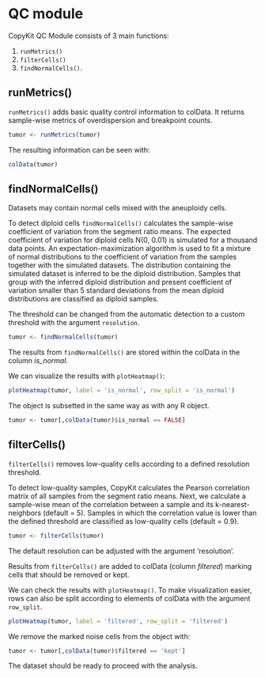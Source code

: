 # QC module

CopyKit QC Module consists of 3 main functions: 

1) `runMetrics()`
2) `filterCells()` 
3) `findNormalCells()`.

## runMetrics()

`runMetrics()` adds basic quality control information to colData. 
It returns sample-wise metrics of overdispersion and breakpoint counts.

```r
tumor <- runMetrics(tumor)
```

The resulting information can be seen with:
```r
colData(tumor)
```

## findNormalCells()

Datasets may contain normal cells mixed with the aneuploidy cells. 

To detect diploid cells `findNormalCells()` calculates the sample-wise coefficient of variation from the segment ratio means. 
The expected coefficient of variation for diploid cells N(0, 0.01) is simulated for a thousand data points. 
An expectation-maximization algorithm is used to fit a mixture of normal distributions to the coefficient of variation from the samples together with the simulated datasets. 
The distribution containing the simulated dataset is inferred to be the diploid distribution. 
Samples that group with the inferred diploid distribution and present coefficient of variation smaller than 5 standard deviations from the mean diploid distributions are classified as diploid samples.

The threshold can be changed from the automatic detection to a custom threshold with the argument `resolution`.
<!-- need to describe what you mean can be changes and how the change effects it.-->

```r
tumor <- findNormalCells(tumor)
```

The results from `findNormalCells()` are stored within the colData in the column _is_normal_.

We can visualize the results with `plotHeatmap()`:
```r
plotHeatmap(tumor, label = 'is_normal', row_split = 'is_normal')
```

The object is subsetted in the same way as with any R object.
```r
tumor <- tumor[,colData(tumor)$is_normal == FALSE]
```

## filterCells()

`filterCells()` removes low-quality cells according to a defined resolution threshold.

To detect low-quality samples, CopyKit calculates the Pearson correlation matrix of all samples from the segment ratio means. 
Next, we calculate a sample-wise mean of the correlation between a sample and its k-nearest-neighbors (default = 5). 
Samples in which the correlation value is lower than the defined threshold are classified as low-quality cells (default = 0.9). 

```r
tumor <- filterCells(tumor)
```

The default resolution can be adjusted with the argument 'resolution'.
<!-- need to describe what you mean can be changes and how the change effects it.-->

Results from `filterCells()` are added to colData (column _filtered_) marking cells that should be removed or kept.

We can check the results with `plotHeatmap()`. To make visualization easier, rows can also be split according to elements of colData with the argument `row_split`.

```r
plotHeatmap(tumor, label = 'filtered', row_split = 'filtered')
```

We remove the marked noise cells from the object with:

```r
tumor <- tumor[,colData(tumor)$filtered == 'kept']
```

The dataset should be ready to proceed with the analysis.
